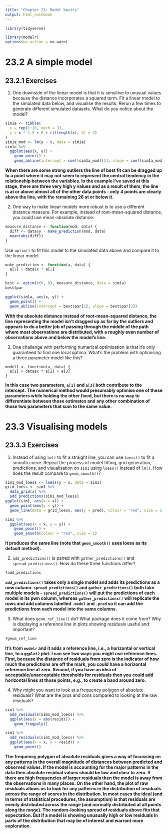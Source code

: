 ```yaml
---
title: "Chapter 23: Model basics"
output: html_notebook
---
```


```r
library(tidyverse)

library(modelr)
options(na.action = na.warn)
```

# 23.2 A simple model

## 23.2.1 Exercises

1. One downside of the linear model is that it is sensitive to unusual values because the distance incorporates a squared term. Fit a linear model to the simulated data below, and visualise the results. Rerun a few times to generate different simulated datasets. What do you notice about the model?

```r
sim1a <- tibble(
  x = rep(1:10, each = 3),
  y = x * 1.5 + 6 + rt(length(x), df = 2)
)
sim1a_mod <- lm(y ~ x, data = sim1a)
sim1a %>%
  ggplot(aes(x, y)) +
    geom_point() +
    geom_abline(intercept = coef(sim1a_mod)[1], slope = coef(sim1a_mod)[2])
```

**When there are some strong outliers the line of best fit can be dragged up to a point where it may not seem to represent the central tendency in the relationship between the variables. In the example I've saved at this stage, there are three very high y values and as a result of them, the line is at or above almost all of the other data points - only 4 points are clearly above the line, with the remaining 26 at or below it.**

2. One way to make linear models more robust is to use a different distance measure. For example, instead of root-mean-squared distance, you could use mean-absolute distance:

```r
measure_distance <- function(mod, data) {
  diff <- data$y - make_prediction(mod, data)
  mean(abs(diff))
}
```

Use ```optim()``` to fit this model to the simulated data above and compare it to the linear model.

```r
make_prediction <- function(a, data) {
  a[1] + data$x * a[2]
}

best <- optim(c(0, 0), measure_distance, data = sim1a)
best$par
```

```r
ggplot(sim1a, aes(x, y)) + 
  geom_point() + 
  geom_abline(intercept = best$par[1], slope = best$par[2])
```

**With the absolute distance instead of root-mean-squared distance, the line representing the model isn't dragged up as far by the outliers and appears to do a better job of passing through the middle of the path where most observations are distributed, with a roughly even number of observations above and below the model's line.**

3. One challenge with performing numerical optimisation is that it’s only guaranteed to find one local optima. What’s the problem with optimising a three parameter model like this?

```
model1 <- function(a, data) {
  a[1] + data$x * a[2] + a[3]
}
```

**In this case two parameters, `a[1]` and `a[3]` both contribute to the intercept. The numerical method would presumably optimise one of these parameters while holding the other fixed, but there is no way to differentiate between those estimates and any other combination of those two parameters that sum to the same value.**

# 23.3 Visualising models

## 23.3.3 Exercises

1. Instead of using `lm()` to fit a straight line, you can use `loess()` to fit a smooth curve. Repeat the process of model fitting, grid generation, predictions, and visualisation on `sim1` using `loess()` instead of `lm()`. How does the result compare to `geom_smooth()`?

```r
sim1_mod_loess <- loess(y ~ x, data = sim1)
grid_loess <- sim1 %>%
  data_grid(x) %>%
  add_predictions(sim1_mod_loess)
ggplot(sim1, aes(x = x)) +
  geom_point(aes(y = y)) +
  geom_line(data = grid_loess, aes(y = pred), colour = "red", size = 1)
```

```r
sim1 %>%
  ggplot(aes(x = x, y = y)) +
    geom_point() +
    geom_smooth(colour = "red", size = 1)
```

**It produces the same line (note that `geom_smooth()` uses loess as its default method).**

2. `add_predictions()` is paired with `gather_predictions()` and `spread_predictions()`. How do these three functions differ?

```r
?add_predictions
```

**`add_predictions()` takes only a single model and adds its predictions as a new column.  `spread_predictions()` and `gather_predictions()` both take multiple models - `spread_predictions()` will put the predictions of each model in its pwn column, whereas `gather_predictions()` will replicate the rows and add columns labelled `.model` and `.pred` so it can add the predictions from each model into the same columns.**

3. What does `geom_ref_line()` do? What package does it come from? Why is displaying a reference line in plots showing residuals useful and important?

```r
?geom_ref_line
```

**It's from `modelr` and it adds a reference line, i.e., a horizontal or vertical line, to a `ggplot2` plot. I can see two ways you might use reference lines. First, because the distance of residuals from zero is the indicator of how much the predictions are off the mark, you could have a horizontal reference line at zero. Second, if you have an idea of acceptable/unacceptable thresholds for residuals then you could add horizontal lines at those points, e.g., to create a band around zero.**

4. Why might you want to look at a frequency polygon of absolute residuals? What are the pros and cons compared to looking at the raw residuals?

```r
sim1 %>%
  add_residuals(sim1_mod_loess) %>%
  ggplot(aes(x = abs(resid))) +
    geom_freqpoly()
```

```r
sim1 %>%
  add_residuals(sim1_mod_loess) %>%
  ggplot(aes(x = x, y = resid)) +
    geom_point()
```

**The frequency polygon of absolute residuals gives a way of focussing on any patterns in the overall magnitude of distances between predicted and observed values. If the model is accounting for the major patterns in the data then absolute residual values should be low and closr to zero. If there are high frequencies of larger residuals then the model is away from the observations in many places. On the other hand, the plot of raw residuals allows us to look for any patterns in the distribution of residuals across the range of scores in the distribution. In most cases the ideal (and in terms of statistical procedures, the assumption) is that residuals are evenly distributed across the range (and normally distributed at all points along the range). The random-looking spread of residuals above fits that expectation. But if a model is showing unusually high or low residuals in parts of the distribution that may be of interest and warrant more exploration.**
